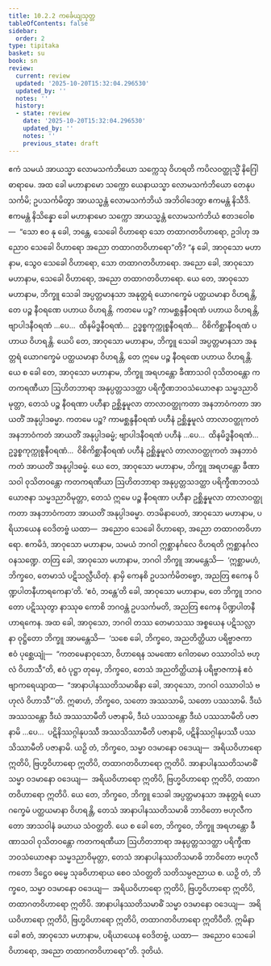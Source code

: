 ```yaml
---
title: 10.2.2 ကင်္ခေယျသုတ္တ
tableOfContents: false
sidebar:
  order: 2
type: tipitaka
basket: su
book: sn
review:
  current: review
  updated: '2025-10-20T15:32:04.296530'
  updated_by: ''
  notes: ''
  history:
  - state: review
    date: '2025-10-20T15:32:04.296530'
    updated_by: ''
    notes: ''
    previous_state: draft
---
```



<DynamicBreadcrumb />


<ReviewStatus review={frontmatter.review} showDetails={true} />

<HypothesisAnnotation frontmatter={frontmatter} />

<Division number="988" book="sn" e="ch" v="18" p="429">

<Paragraph number="1721" book="sn">
ဧကံ သမယံ အာယသ္မာ လောမသကံဘိယော သက္ကေသု ဝိဟရတိ ကပိလဝတ္ထုသ္မိံ နိဂြေါဓာရာမေ. အထ ခေါ မဟာနာမော သက္ကော ယေနာယသ္မာ လောမသကံဘိယော တေနုပသင်္ကမိ; ဥပသင်္ကမိတွာ အာယသ္မန္တံ လောမသကံဘိယံ အဘိဝါဒေတွာ ဧကမန္တံ နိသီဒိ. ဧကမန္တံ နိသိန္နော ခေါ မဟာနာမော သက္ကော အာယသ္မန္တံ လောမသကံဘိယံ ဧတဒဝေါစ—  “သော ဧဝ နု ခေါ, ဘန္တေ, သေခေါ ဝိဟာရော သော တထာဂတဝိဟာရော, ဥဒါဟု အညောဝ သေခေါ ဝိဟာရော အညော တထာဂတဝိဟာရော”တိ?
</Paragraph>

<Paragraph number="1722" book="sn">
“န ခေါ, အာဝုသော မဟာနာမ, သွေဝ သေခေါ ဝိဟာရော, သော တထာဂတဝိဟာရော. အညော ခေါ, အာဝုသော မဟာနာမ, သေခေါ ဝိဟာရော, အညော တထာဂတဝိဟာရော. ယေ တေ, အာဝုသော မဟာနာမ, ဘိက္ခူ သေခါ အပ္ပတ္တမာနသာ အနုတ္တရံ ယောဂက္ခေမံ ပတ္ထယမာနာ ဝိဟရန္တိ, တေ ပဉ္စ နီဝရဏေ ပဟာယ ဝိဟရန္တိ. ကတမေ ပဉ္စ? ကာမစ္ဆန္ဒနီဝရဏံ ပဟာယ ဝိဟရန္တိ, ဗျာပါဒနီဝရဏံ …ပေ…  ထိနမိဒ္ဓနီဝရဏံ…  ဥဒ္ဓစ္စကုက္ကုစ္စနီဝရဏံ…  ဝိစိကိစ္ဆာနီဝရဏံ ပဟာယ ဝိဟရန္တိ.
</Paragraph>

<Paragraph number="1723" book="sn">
ယေပိ တေ, အာဝုသော မဟာနာမ, ဘိက္ခူ သေခါ အပ္ပတ္တမာနသာ အနုတ္တရံ ယောဂက္ခေမံ ပတ္ထယမာနာ ဝိဟရန္တိ, တေ ဣမေ ပဉ္စ နီဝရဏေ ပဟာယ ဝိဟရန္တိ.
</Paragraph>

<Paragraph number="1724" book="sn">
ယေ စ ခေါ တေ, အာဝုသော မဟာနာမ, ဘိက္ခူ အရဟန္တော ခီဏာသဝါ ဝုသိတဝန္တော ကတကရဏီယာ ဩဟိတဘာရာ အနုပ္ပတ္တသဒတ္ထာ ပရိက္ခီဏဘဝသံယောဇနာ သမ္မဒညာဝိမုတ္တာ, တေသံ ပဉ္စ နီဝရဏာ ပဟီနာ ဥစ္ဆိန္နမူလာ တာလာဝတ္ထုကတာ အနဘာဝံကတာ အာယတိံ အနုပ္ပါဒဓမ္မာ. ကတမေ ပဉ္စ? ကာမစ္ဆန္ဒနီဝရဏံ ပဟီနံ ဥစ္ဆိန္နမူလံ တာလာဝတ္ထုကတံ အနဘာဝံကတံ အာယတိံ အနုပ္ပါဒဓမ္မံ; ဗျာပါဒနီဝရဏံ ပဟီနံ …ပေ…  ထိနမိဒ္ဓနီဝရဏံ…  ဥဒ္ဓစ္စကုက္ကုစ္စနီဝရဏံ…  ဝိစိကိစ္ဆာနီဝရဏံ ပဟီနံ ဥစ္ဆိန္နမူလံ တာလာဝတ္ထုကတံ အနဘာဝံကတံ အာယတိံ အနုပ္ပါဒဓမ္မံ.
</Paragraph>

<Paragraph number="1725" book="sn">
ယေ တေ, အာဝုသော မဟာနာမ, ဘိက္ခူ အရဟန္တော ခီဏာသဝါ ဝုသိတဝန္တော ကတကရဏီယာ ဩဟိတဘာရာ အနုပ္ပတ္တသဒတ္ထာ ပရိက္ခီဏဘဝသံယောဇနာ သမ္မဒညာဝိမုတ္တာ, တေသံ ဣမေ ပဉ္စ နီဝရဏာ ပဟီနာ ဥစ္ဆိန္နမူလာ တာလာဝတ္ထုကတာ အနဘာဝံကတာ အာယတိံ အနုပ္ပါဒဓမ္မာ. တဒမိနာပေတံ, အာဝုသော မဟာနာမ, ပရိယာယေန ဝေဒိတဗ္ဗံ ယထာ—  အညောဝ သေခေါ ဝိဟာရော, အညော တထာဂတဝိဟာရော.
</Paragraph>

<Paragraph number="1726" book="sn">
ဧကမိဒံ, အာဝုသော မဟာနာမ, သမယံ ဘဂဝါ ဣစ္ဆာနင်္ဂလေ ဝိဟရတိ ဣစ္ဆာနင်္ဂလဝနသဏ္ဍေ. တတြ ခေါ, အာဝုသော မဟာနာမ, ဘဂဝါ ဘိက္ခူ အာမန္တေသိ—  ‘ဣစ္ဆာမဟံ, ဘိက္ခဝေ, တေမာသံ ပဋိသလ္လီယိတုံ. နာမှိ ကေနစိ ဥပသင်္ကမိတဗ္ဗော, အညတြ ဧကေန ပိဏ္ဍပါတနီဟာရကေနာ’တိ. ‘ဧဝံ, ဘန္တေ’တိ ခေါ, အာဝုသော မဟာနာမ, တေ ဘိက္ခူ ဘဂဝတော ပဋိဿုတွာ နာဿုဓ ကောစိ ဘဂဝန္တံ ဥပသင်္ကမတိ, အညတြ ဧကေန ပိဏ္ဍပါတနီဟာရကေန.
</Paragraph>

<Paragraph number="1727" book="sn">
အထ ခေါ, အာဝုသော, ဘဂဝါ တဿ တေမာသဿ အစ္စယေန ပဋိသလ္လာနာ ဝုဋ္ဌိတော ဘိက္ခူ အာမန္တေသိ—  ‘သစေ ခေါ, ဘိက္ခဝေ, အညတိတ္ထိယာ ပရိဗ္ဗာဇကာ ဧဝံ ပုစ္ဆေယျုံ—  “ကတမေနာဝုသော, ဝိဟာရေန သမဏော ဂေါတမော ဝဿာဝါသံ ဗဟုလံ ဝိဟာသီ”တိ, ဧဝံ ပုဋ္ဌာ တုမှေ, ဘိက္ခဝေ, တေသံ အညတိတ္ထိယာနံ ပရိဗ္ဗာဇကာနံ ဧဝံ ဗျာကရေယျာထ—  “အာနာပါနဿတိသမာဓိနာ ခေါ, အာဝုသော, ဘဂဝါ ဝဿာဝါသံ ဗဟုလံ ဝိဟာသီ”’တိ. ဣဓာဟံ, ဘိက္ခဝေ, သတော အဿသာမိ, သတော ပဿသာမိ. ဒီဃံ အဿသန္တော ဒီဃံ အဿသာမီတိ ပဇာနာမိ, ဒီဃံ ပဿသန္တော ဒီဃံ ပဿသာမီတိ ပဇာနာမိ …ပေ…  ပဋိနိဿဂ္ဂါနုပဿီ အဿသိဿာမီတိ ပဇာနာမိ, ပဋိနိဿဂ္ဂါနုပဿီ ပဿသိဿာမီတိ ပဇာနာမိ.
</Paragraph>

<Paragraph number="1728" book="sn">
ယဉှိ တံ, ဘိက္ခဝေ, သမ္မာ ဝဒမာနော ဝဒေယျ—  အရိယဝိဟာရော ဣတိပိ, ဗြဟ္မဝိဟာရော ဣတိပိ, တထာဂတဝိဟာရော ဣတိပိ. အာနာပါနဿတိသမာဓိံ သမ္မာ ဝဒမာနော ဝဒေယျ—  အရိယဝိဟာရော ဣတိပိ, ဗြဟ္မဝိဟာရော ဣတိပိ, တထာဂတဝိဟာရော ဣတိပိ.
</Paragraph>

<Paragraph number="1729" book="sn">
ယေ တေ, ဘိက္ခဝေ, ဘိက္ခူ သေခါ အပ္ပတ္တမာနသာ အနုတ္တရံ ယောဂက္ခေမံ ပတ္ထယမာနာ ဝိဟရန္တိ, တေသံ အာနာပါနဿတိသမာဓိ ဘာဝိတော ဗဟုလီကတော အာသဝါနံ ခယာယ သံဝတ္တတိ.
</Paragraph>

<Paragraph number="1730" book="sn">
ယေ စ ခေါ တေ, ဘိက္ခဝေ, ဘိက္ခူ အရဟန္တော ခီဏာသဝါ ဝုသိတဝန္တော ကတကရဏီယာ ဩဟိတဘာရာ အနုပ္ပတ္တသဒတ္ထာ ပရိက္ခီဏဘဝသံယောဇနာ သမ္မဒညာဝိမုတ္တာ, တေသံ အာနာပါနဿတိသမာဓိ ဘာဝိတော ဗဟုလီကတော ဒိဋ္ဌေဝ ဓမ္မေ သုခဝိဟာရာယ စေဝ သံဝတ္တတိ သတိသမ္ပဇညာယ စ.
</Paragraph>

<Paragraph number="1731" book="sn">
ယဉှိ တံ, ဘိက္ခဝေ, သမ္မာ ဝဒမာနော ဝဒေယျ—  အရိယဝိဟာရော ဣတိပိ, ဗြဟ္မဝိဟာရော ဣတိပိ, တထာဂတဝိဟာရော ဣတိပိ. အာနာပါနဿတိသမာဓိံ သမ္မာ ဝဒမာနော ဝဒေယျ—  အရိယဝိဟာရော ဣတိပိ, ဗြဟ္မဝိဟာရော ဣတိပိ, တထာဂတဝိဟာရော ဣတိပီတိ. ဣမိနာ ခေါ ဧတံ, အာဝုသော မဟာနာမ, ပရိယာယေန ဝေဒိတဗ္ဗံ, ယထာ—  အညောဝ သေခေါ ဝိဟာရော, အညော တထာဂတဝိဟာရော”တိ.

</Paragraph>
</Division>

<Paragraph number="1732" type="center" book="sn">
ဒုတိယံ.
</Paragraph>